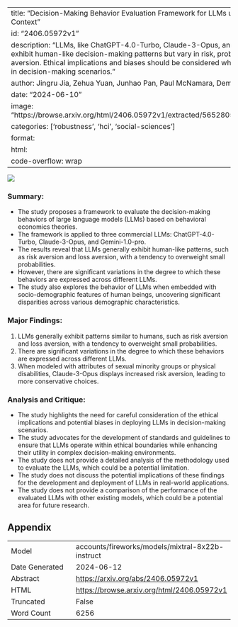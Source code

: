 
---
title: "Decision-Making Behavior Evaluation Framework for LLMs under Uncertain Context"
id: "2406.05972v1"
description: "LLMs, like ChatGPT-4.0-Turbo, Claude-3-Opus, and Gemini-1.0-pro, exhibit human-like decision-making patterns but vary in risk, probability, and loss aversion. Ethical implications and biases should be considered when deploying LLMs in decision-making scenarios."
author: Jingru Jia, Zehua Yuan, Junhao Pan, Paul McNamara, Deming Chen
date: "2024-06-10"
image: "https://browse.arxiv.org/html/2406.05972v1/extracted/5652805/paramexplain.png"
categories: ['robustness', 'hci', 'social-sciences']
format:
  html:
    code-overflow: wrap
---

![](https://browse.arxiv.org/html/2406.05972v1/extracted/5652805/paramexplain.png)

### Summary:

- The study proposes a framework to evaluate the decision-making behaviors of large language models (LLMs) based on behavioral economics theories.
- The framework is applied to three commercial LLMs: ChatGPT-4.0-Turbo, Claude-3-Opus, and Gemini-1.0-pro.
- The results reveal that LLMs generally exhibit human-like patterns, such as risk aversion and loss aversion, with a tendency to overweight small probabilities.
- However, there are significant variations in the degree to which these behaviors are expressed across different LLMs.
- The study also explores the behavior of LLMs when embedded with socio-demographic features of human beings, uncovering significant disparities across various demographic characteristics.

### Major Findings:

1. LLMs generally exhibit patterns similar to humans, such as risk aversion and loss aversion, with a tendency to overweight small probabilities.
2. There are significant variations in the degree to which these behaviors are expressed across different LLMs.
3. When modeled with attributes of sexual minority groups or physical disabilities, Claude-3-Opus displays increased risk aversion, leading to more conservative choices.

### Analysis and Critique:

- The study highlights the need for careful consideration of the ethical implications and potential biases in deploying LLMs in decision-making scenarios.
- The study advocates for the development of standards and guidelines to ensure that LLMs operate within ethical boundaries while enhancing their utility in complex decision-making environments.
- The study does not provide a detailed analysis of the methodology used to evaluate the LLMs, which could be a potential limitation.
- The study does not discuss the potential implications of these findings for the development and deployment of LLMs in real-world applications.
- The study does not provide a comparison of the performance of the evaluated LLMs with other existing models, which could be a potential area for future research.

## Appendix

|          |          |
|----------|----------|
| Model     | accounts/fireworks/models/mixtral-8x22b-instruct       |
| Date Generated     | 2024-06-12       |
| Abstract | [https://arxiv.org/abs/2406.05972v1](https://arxiv.org/abs/2406.05972v1)        |
| HTML     | [https://browse.arxiv.org/html/2406.05972v1](https://browse.arxiv.org/html/2406.05972v1)       |
| Truncated       | False       |
| Word Count       | 6256       |